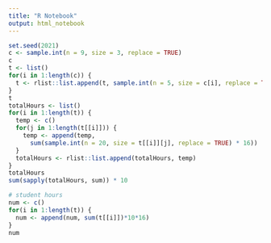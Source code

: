 ```yaml
---
title: "R Notebook"
output: html_notebook
---
```


```r
set.seed(2021)
c <- sample.int(n = 9, size = 3, replace = TRUE)
c
t <- list()
for(i in 1:length(c)) {
  t <- rlist::list.append(t, sample.int(n = 5, size = c[i], replace = TRUE) - 1)
}
t
totalHours <- list()
for(i in 1:length(t)) {
  temp <- c()
  for(j in 1:length(t[[i]])) {
    temp <- append(temp,
      sum(sample.int(n = 20, size = t[[i]][j], replace = TRUE) * 16))
  }
  totalHours <- rlist::list.append(totalHours, temp)
}
totalHours
sum(sapply(totalHours, sum)) * 10
```

```r
# student hours
num <- c()
for(i in 1:length(t)) {
  num <- append(num, sum(t[[i]])*10*16)
}
num
```

